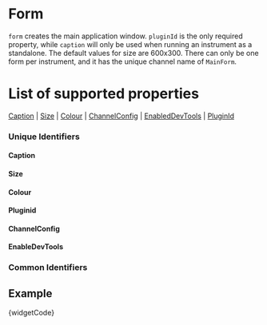 
# Form

`form` creates the main application window. `pluginId` is the only required property, while `caption` will only be used when running an instrument as a standalone. The default values for size are 600x300. There can only be one form per instrument, and it has the unique channel name of `MainForm`.

# List of supported properties
[Caption](#caption) | [Size](#size) | [Colour](#colour) | [ChannelConfig](#channelConfig) | [EnabledDevTools](#enableDevTools) | [PluginId](#pluginid)

### Unique Identifiers

<a id="caption" class="anchor-target"></a>
#### Caption
<Caption />

<a id="size" class="anchor-target"></a>
#### Size
<Size />

<a id="colour" class="anchor-target"></a>
#### Colour
<Colour />

<a id="pluginid" class="anchor-target"></a>
#### Pluginid
<Pluginid />

<a id="channelConfig" class="anchor-target"></a>
#### ChannelConfig
<ChannelConfig />

<a id="enableDevTools" class="anchor-target"></a>
#### EnableDevTools
<EnableDevTools />

### Common Identifiers

<Colour />


## Example

<CodeBlock language="csharp">{widgetCode}</CodeBlock>